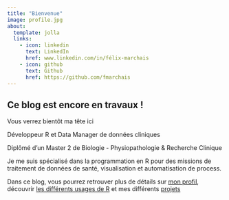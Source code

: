 ```yaml
---
title: "Bienvenue"
image: profile.jpg
about:
  template: jolla
  links:
    - icon: linkedin
      text: LinkedIn
      href: www.linkedin.com/in/félix-marchais 
    - icon: github
      text: Github
      href: https://github.com/fmarchais
---
```


::: callout-caution
## Ce blog est encore en travaux !

Vous verrez bientôt ma tête ici
:::


Développeur R et Data Manager de données cliniques \n

Diplômé d'un Master 2 de Biologie - Physiopathologie & Recherche Clinique \n

Je me suis spécialisé dans la programmation en R pour des missions de traitement de données de santé, visualisation et automatisation de process. \n

Dans ce blog, vous pourrez retrouver plus de détails sur [mon profil](pages/profil.qmd), découvrir [les différents usages de R](pages/articles.qmd) et mes différents [projets](pages/projets.qmd)
